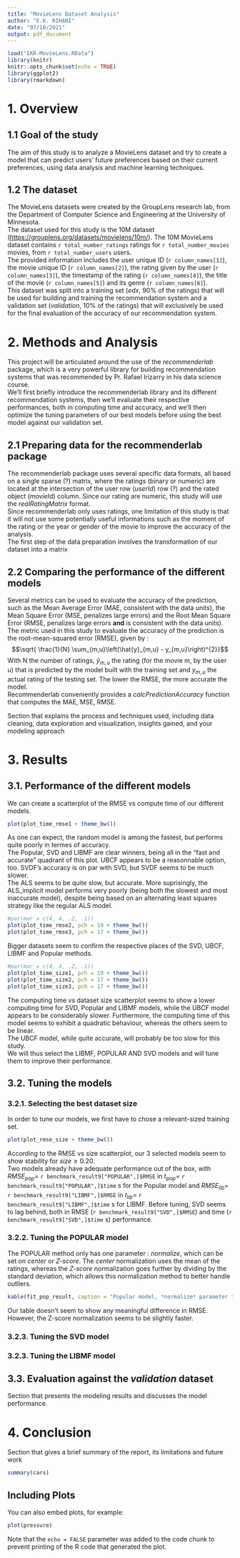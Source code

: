 ```yaml
---
title: "MovieLens Dataset Analysis"
author: "E.K. RIHANI"
date: "07/10/2021"
output: pdf_document
---
```


```r
load("EKR-MovieLens.RData")
library(knitr)
knitr::opts_chunk$set(echo = TRUE)
library(ggplot2)
library(rmarkdown)
```

# 1. Overview

## 1.1 Goal of the study

The aim of this study is to analyze a MovieLens dataset and try to create a model that can predict users' future preferences based on their current preferences, using data analysis and machine learning techniques.

## 1.2 The dataset

The MovieLens datasets were created by the GroupLens research lab, from the Department of Computer Science and Engineering at the University of Minnesota.\
The dataset used for this study is the 10M dataset (<https://grouplens.org/datasets/movielens/10m/>). The 10M MovieLens dataset contains `r total_number_ratings` ratings for `r total_number_movies` movies, from `r total_number_users` users.\
The provided information includes the user unique ID (`r column_names[1]`), the movie unique ID (`r column_names[2]`), the rating given by the user (`r column_names[3]`), the timestamp of the rating (`r column_names[4]`), the title of the movie (`r column_names[5]`) and its genre (`r column_names[6]`).\
This dataset was split into a training set (*edx*, 90% of the ratings) that will be used for building and training the recommendation system and a validation set (*validation*, 10% of the ratings) that will exclusively be used for the final evaluation of the accuracy of our recommendation system.

# 2. Methods and Analysis

This project will be articulated around the use of the *recommenderlab* package, which is a very powerful library for building recommendation systems that was recommended by Pr. Rafael Irizarry in his data science course.\
We'll first briefly introduce the recommenderlab library and its different recommendation systems, then we'll evaluate their respective performances, both in computing time and accuracy, and we'll then optimize the tuning parameters of our best models before using the best model against our validation set.

## 2.1 Preparing data for the recommenderlab package

The recommenderlab package uses several specific data formats, all based on a single sparse (?) matrix, where the ratings (binary or numeric) are located at the intersection of the user row (*userId*) row (?) and the rated object (*movieId*) column. Since our rating are numeric, this study will use the *realRatingMatrix* format.\
Since recommenderlab only uses ratings, one limitation of this study is that it will not use some potentially useful informations such as the moment of the rating or the year or gender of the movie to improve the accuracy of the analysis.\
The first step of the data preparation involves the transformation of our dataset into a matrix

## 2.2 Comparing the performance of the different models

Several metrics can be used to evaluate the accuracy of the prediction, such as the Mean Average Error (MAE, consistent with the data units), the Mean Square Error (MSE, penalizes large errors) and the Root Mean Square Error (RMSE, penalizes large errors **and** is consistent with the data units). The metric used in this study to evaluate the accuracy of the prediction is the root-mean-squared error (RMSE), given by : $$\sqrt{ \frac{1}{N} \sum_{m,u}\left(\hat{y}_{m,u} -  y_{m,u}\right)^{2}}$$ With N the number of ratings, $\hat{y}_{m,u}$ the rating (for the movie m, by the user u) that is predicted by the model built with the training set and $y_{m,u}$ the actual rating of the testing set. The lower the RMSE, the more accurate the model.\
Recommenderlab conveniently provides a *calcPredictionAccuracy* function that computes the MAE, MSE, RMSE.

Section that explains the process and techniques used, including data cleaning, data exploration and visualization, insights gained, and your modeling approach

# 3. Results

## 3.1. Performance of the different models

We can create a scatterplot of the RMSE vs compute time of our different models.

```r
plot(plot_time_rmse1 + theme_bw())
```

As one can expect, the random model is among the fastest, but performs quite poorly in termes of accuracy.\
The Popular, SVD and LIBMF are clear winners, being all in the "fast and accurate" quadrant of this plot. UBCF appears to be a reasonnable option, too. SVDF's accuracy is on par with SVD, but SVDF seems to be much slower.\
The ALS seems to be quite slow, but accurate. More suprisingly, the ALS_implicit model performs very poorly (being both the slowest and most inaccurate model), despite being based on an alternating least squares strategy like the regular ALS model.

```r
#par(mar = c(4, 4, .2, .1))
plot(plot_time_rmse2, pch = 19 + theme_bw())
plot(plot_time_rmse3, pch = 17 + theme_bw())
```

Bigger datasets seem to confirm the respective places of the SVD, UBCF, LIBMF and Popular methods.

```r
#par(mar = c(4, 4, .2, .1))
plot(plot_time_size1, pch = 19 + theme_bw())
plot(plot_time_size2, pch = 17 + theme_bw())
plot(plot_time_size3, pch = 17 + theme_bw())
```

The computing time vs dataset size scatterplot seems to show a lower computing time for SVD, Popular and LIBMF models, while the UBCF model appears to be considerably slower. Furthermore, the computing time of this model seems to exhibit a quadratic behaviour, whereas the others seem to be linear.\
The UBCF model, while quite accurate, will probably be too slow for this study.\
We will thus select the LIBMF, POPULAR AND SVD models and will tune them to improve their performance.

## 3.2. Tuning the models

### 3.2.1. Selecting the best dataset size

In order to tune our models, we first have to chose a relevant-sized training set.

```r
plot(plot_rmse_size + theme_bw())
```

According to the RMSE vs size scatterplot, our 3 selected models seem to show stability for $size \ge 0.20$.\
Two models already have adequate performance out of the box, with $RMSE_{pop} =$ `r benchmark_result9["POPULAR",]$RMSE` in $t_{pop} =$ `r benchmark_result9["POPULAR",]$time` s for the Popular model and $RMSE_{lib} =$ `r benchmark_result9["LIBMF",]$RMSE` in $t_{lib} =$ `r benchmark_result9["LIBMF",]$time` s for LIBMF. Before tuning, SVD seems to lag behind, both in RMSE (`r benchmark_result9["SVD",]$RMSE`) and time (`r benchmark_result9["SVD",]$time` s) performance.

<!-- PARALLELISATION ? -->

### 3.2.2. Tuning the POPULAR model

The POPULAR method only has one parameter : *normalize*, which can be set on *center* or *Z-score*. The *center* normalization uses the mean of the ratings, whereas the *Z-score* normalization goes further by dividing by the standard deviation, which allows this normalization method to better handle outliers.
```r
kable(fit_pop_result, caption = "Popular model, *normalize* parameter tuning")
```
Our table doesn't seem to show any meaningful difference in RMSE. However, the Z-score normalization seems to be slightly faster.

### 3.2.3. Tuning the SVD model

### 3.2.3. Tuning the LIBMF model

## 3.3. Evaluation against the *validation* dataset

Section that presents the modeling results and discusses the model performance.

# 4. Conclusion

Section that gives a brief summary of the report, its limitations and future work

```r
summary(cars)
```

## Including Plots

You can also embed plots, for example:

```r
plot(pressure)
```

Note that the `echo = FALSE` parameter was added to the code chunk to prevent printing of the R code that generated the plot.
